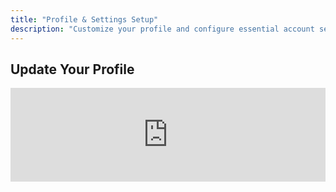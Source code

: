 ```yaml
---
title: "Profile & Settings Setup"
description: "Customize your profile and configure essential account settings"
---
```


## Update Your Profile

<iframe 
  src="https://www.loom.com/embed/354b5689ea05427baf91e562e1647d99" 
  width="100%" 
  height={400}
  frameBorder={0} 
  allowFullScreen
/>

**Duration:** 1 minute

Personalize your CurrentClient experience by updating your profile information, including your name, photo, and business details. A complete profile helps build trust with your contacts.

## Profile Setup Essentials

<Steps>
  <Step title="Personal Information">
    Add your full name, title, and professional photo
  </Step>
  <Step title="Contact Details">
    Verify your email and phone number information
  </Step>
  <Step title="Business Information">
    Update your company name, industry, and business description
  </Step>
  <Step title="Signature & Branding">
    Set up your email signature and branding elements
  </Step>
</Steps>

## Additional Configuration Videos

### Auto-Reply Setup

<iframe 
  src="https://www.loom.com/embed/b8fc0c78681442a3a27e3617afbc6ec7" 
  width="100%" 
  height={300}
  frameBorder={0} 
  allowFullScreen
/>

**Duration:** 2 minutes

Configure automatic reply messages for when you're unavailable or outside business hours.

### Email Notifications

<iframe 
  src="https://www.loom.com/embed/2d6214ca60774a67a32180cfb9e69f21" 
  width="100%" 
  height={300}
  frameBorder={0} 
  allowFullScreen
/>

**Duration:** 5 minutes

Set up email notifications to stay informed about important account activity and client interactions.

## Key Profile Elements

<CardGroup cols={2}>
  <Card title="Professional Photo" icon="camera">
    Upload a high-quality headshot for client recognition
  </Card>
  <Card title="Business Title" icon="id-badge">
    Add your job title and role for credibility
  </Card>
  <Card title="Contact Signature" icon="signature">
    Create a professional email/SMS signature
  </Card>
  <Card title="Time Zone" icon="clock">
    Set your local time zone for proper scheduling
  </Card>
</CardGroup>

## Profile Best Practices

<Accordion title="Profile Photo Guidelines">
  - Use a professional headshot with good lighting
  - Ensure the photo is clear and recent
  - Crop to focus on your face and shoulders  
  - Use a neutral or professional background
  - Keep the file size under 2MB for faster loading
</Accordion>

<Accordion title="Business Information Tips">
  - Be specific about your industry and services
  - Include relevant certifications or specializations
  - Keep descriptions concise but informative
  - Update information as your business evolves
</Accordion>

## Privacy & Security Settings

<Info>
  **Privacy Control:** You can control what information is visible to contacts and what remains private to your team. Review privacy settings during profile setup.
</Info>

<Warning>
  **Security Reminder:** Never include sensitive information like social security numbers or personal addresses in your public profile.
</Warning>

## Profile Impact on Client Experience

A complete profile enhances your client experience by:

- **Building Trust** - Professional photo and details create credibility
- **Personal Connection** - Clients feel more comfortable with a real person
- **Brand Consistency** - Consistent information across all communications  
- **Professional Image** - Complete profiles convey attention to detail

## Next Steps

After completing your profile setup:

1. [Add your first contacts](/videos/contacts/adding-contacts)
2. [Make a test call](/videos/communication/making-calls)
3. [Set up integrations](/videos/integrations/general-crm)
4. [Download the mobile app](/videos/mobile/app-setup)

<Tip>
  **Regular Updates:** Review and update your profile information quarterly or whenever your business information changes to maintain accuracy.
</Tip>